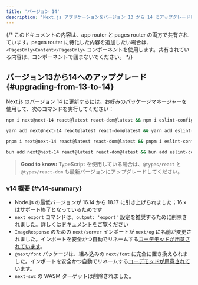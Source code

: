 ```yaml
---
title: 'バージョン 14'
description: 'Next.js アプリケーションをバージョン 13 から 14 にアップグレードします。'
---
```


{/* このドキュメントの内容は、app router と pages router の両方で共有されています。pages router に特化した内容を追加したい場合は、`<PagesOnly>Content</PagesOnly>` コンポーネントを使用します。共有されている内容は、コンポーネントで囲まないでください。 */}

## バージョン13から14へのアップグレード {#upgrading-from-13-to-14}

Next.js のバージョン 14 に更新するには、お好みのパッケージマネージャーを使用して、次のコマンドを実行してください：

```bash title="ターミナル"
npm i next@next-14 react@latest react-dom@latest && npm i eslint-config-next@next-14 -D
```

```bash title="ターミナル"
yarn add next@next-14 react@latest react-dom@latest && yarn add eslint-config-next@next-14 -D
```

```bash title="ターミナル"
pnpm i next@next-14 react@latest react-dom@latest && pnpm i eslint-config-next@next-14 -D
```

```bash title="ターミナル"
bun add next@next-14 react@latest react-dom@latest && bun add eslint-config-next@next-14 -D
```

> **Good to know:** TypeScript を使用している場合は、`@types/react` と `@types/react-dom` も最新バージョンにアップグレードしてください。

### v14 概要 {#v14-summary}

- Node.js の最低バージョンが 16.14 から 18.17 に引き上げられました；16.x はサポート終了となっているためです
- `next export` コマンドは、`output: 'export'` 設定を推奨するために削除されました。詳しくは[ドキュメント](https://nextjs.org/docs/app/building-your-application/deploying/static-exports)をご覧ください
- `ImageResponse` のための `next/server` インポートが `next/og` に名前が変更されました。インポートを安全かつ自動でリネームする[コーデモッドが用意されています](/docs/app/building-your-application/upgrading/codemods#next-og-import)。
- `@next/font` パッケージは、組み込みの `next/font` に完全に置き換えられました。インポートを安全かつ自動でリネームする[コーデモッドが用意されています](/docs/app/building-your-application/upgrading/codemods#built-in-next-font)。
- `next-swc` の WASM ターゲットは削除されました。
